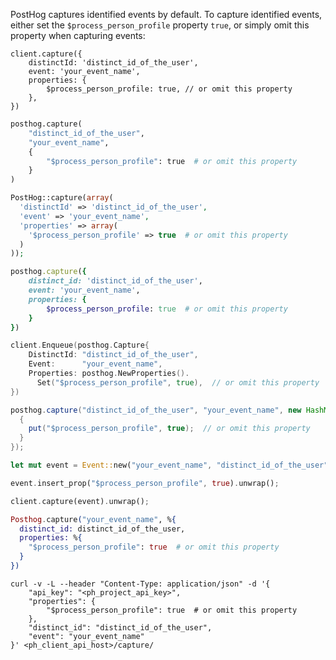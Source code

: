 PostHog captures identified events by default. To capture identified events, either set the `$process_person_profile` property `true`, or simply omit this property when capturing events:

<MultiLanguage>

```node
client.capture({
    distinctId: 'distinct_id_of_the_user',
    event: 'your_event_name',
    properties: {
        $process_person_profile: true, // or omit this property
    },
})
```

```python
posthog.capture(
    "distinct_id_of_the_user", 
    "your_event_name", 
    {
        "$process_person_profile": true  # or omit this property
    }
)
```

```php
PostHog::capture(array(
  'distinctId' => 'distinct_id_of_the_user',
  'event' => 'your_event_name',
  'properties' => array(
    '$process_person_profile' => true  # or omit this property
  )
));
```

```ruby
posthog.capture({
    distinct_id: 'distinct_id_of_the_user',
    event: 'your_event_name',
    properties: {
        $process_person_profile: true  # or omit this property
    }
})
```

```go
client.Enqueue(posthog.Capture{
    DistinctId: "distinct_id_of_the_user",
    Event:      "your_event_name",
    Properties: posthog.NewProperties().
      Set("$process_person_profile", true),  // or omit this property
})
```

```java
posthog.capture("distinct_id_of_the_user", "your_event_name", new HashMap<String, Object>() {
  {
    put("$process_person_profile", true);  // or omit this property
  }
});
```

```rust
let mut event = Event::new("your_event_name", "distinct_id_of_the_user");

event.insert_prop("$process_person_profile", true).unwrap();

client.capture(event).unwrap();
```

```elixir
Posthog.capture("your_event_name", %{
  distinct_id: distinct_id_of_the_user,
  properties: %{
    "$process_person_profile": true  # or omit this property
  }
})
```

```API
curl -v -L --header "Content-Type: application/json" -d '{
    "api_key": "<ph_project_api_key>",
    "properties": {
        "$process_person_profile": true  # or omit this property
    },
    "distinct_id": "distinct_id_of_the_user",
    "event": "your_event_name"
}' <ph_client_api_host>/capture/
```

</MultiLanguage>


